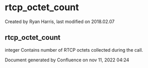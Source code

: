 
# rtcp_octet_count 

 Created by  Ryan Harris, last modified on 2018.02.07

## rtcp_octet_count

integer Contains number of RTCP octets collected during the call.

Document generated by Confluence on nov 11, 2022 04:24
